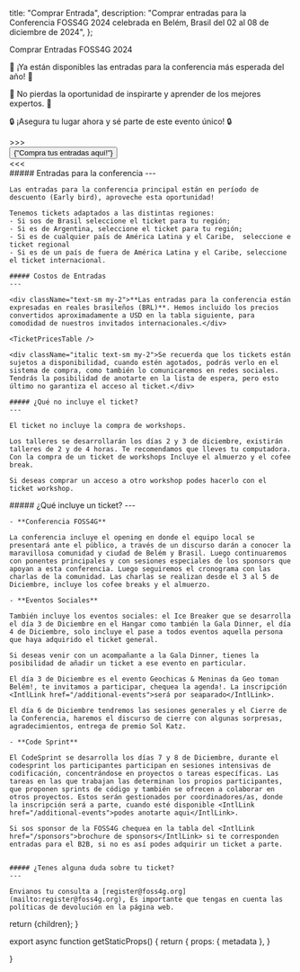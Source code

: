 
  title: "Comprar Entrada",
  description:
    "Comprar entradas para la Conferencia FOSS4G 2024 celebrada en Belém, Brasil del 02 al 08 de diciembre de 2024",
};

<Heading color="orange" bubble>
  Comprar Entradas FOSS4G 2024
</Heading>

<div className="md:text-2xl text-center">
  <p>
    🎉 ¡Ya están disponibles las entradas para la conferencia más esperada del año! 🎉
  </p>
  <p>
    🚀 No pierdas la oportunidad de inspirarte y aprender de los mejores expertos. 🚀
  </p>
  <p>🔒 ¡Asegura tu lugar ahora y sé parte de este evento único! 🔒</p>
</div>

<div className="text-center">
  <div className="inline-block text-f4g_orange font-bold tracking-[0.4rem] md:text-4xl">
    &gt;&gt;&gt;
  </div>
  <a
    href="https://payment.2024.foss4g.org/locale/set?locale=es&next=/OSGeo-Brasil/foss4g.2024/"
    target="_blank"
    className="non-standard"
  >
    <button className=" border-f4g_red text-white bg-f4g_orange border rounded-lg py-2 px-3 text-lg md:text-4xl font-ubuntu mx-1 md:mx-3 my-3">
      {"Compra tus entradas aquí!"}
    </button>
  </a>
  <div className="inline-block text-f4g_orange font-bold tracking-[0.4rem] md:text-4xl">
    &lt;&lt;&lt;
  </div>
</div>

<div className="grid grid-cols-1 sm:grid-cols-2 sm:space-x-4 mt-4 space-y-4 sm:space-y-0">
  <div className="">
    ##### Entradas para la conferencia
    ---

    Las entradas para la conferencia principal están en período de descuento (Early bird), aproveche esta oportunidad!

    Tenemos tickets adaptados a las distintas regiones:
    - Si sos de Brasil seleccione el ticket para tu región;
    - Si es de Argentina, seleccione el ticket para tu región;
    - Si es de cualquier país de América Latina y el Caribe,  seleccione e ticket regional 
    - Si es de un país de fuera de América Latina y el Caribe, seleccione el ticket internacional.

    ##### Costos de Entradas
    ---

    <div className="text-sm my-2">**Las entradas para la conferencia están expresadas en reales brasileños (BRL)**. Hemos incluido los precios convertidos aproximadamente a USD en la tabla siguiente, para comodidad de nuestros invitados internacionales.</div>

    <TicketPricesTable />

    <div className="italic text-sm my-2">Se recuerda que los tickets están sujetos a disponibilidad, cuando estén agotados, podrás verlo en el sistema de compra, como también lo comunicaremos en redes sociales. Tendrás la posibilidad de anotarte en la lista de espera, pero esto último no garantiza el acceso al ticket.</div>

    ##### ¿Qué no incluye el ticket?
    ---

    El ticket no incluye la compra de workshops. 

    Los talleres se desarrollarán los días 2 y 3 de diciembre, existirán talleres de 2 y de 4 horas. Te recomendamos que lleves tu computadora. Con la compra de un ticket de workshops Incluye el almuerzo y el cofee break.

    Si deseas comprar un acceso a otro workshop podes hacerlo con el ticket workshop. 
 
  </div>
  <div>
    ##### ¿Qué incluye un ticket?
    ---

    - **Conferencia FOSS4G**

    La conferencia incluye el opening en donde el equipo local se presentará ante el público, a través de un discurso darán a conocer la maravillosa comunidad y ciudad de Belém y Brasil. Luego continuaremos con ponentes principales y con sesiones especiales de los sponsors que apoyan a esta conferencia. Luego seguiremos el cronograma con las charlas de la comunidad. Las charlas se realizan desde el 3 al 5 de Diciembre, incluye los cofee breaks y el almuerzo. 

    - **Eventos Sociales**

    También incluye los eventos sociales: el Ice Breaker que se desarrolla el día 3 de Diciembre en el Hangar como también la Gala Dinner, el día 4 de Diciembre, solo incluye el pase a todos eventos aquella persona que haya adquirido el ticket general.

    Si deseas venir con un acompañante a la Gala Dinner, tienes la posibilidad de añadir un ticket a ese evento en particular.

    El día 3 de Diciembre es el evento Geochicas & Meninas da Geo toman Belém!, te invitamos a participar, chequea la agenda!. La inscripción <IntlLink href="/additional-events">será por seaparado</IntlLink>.

    El día 6 de Diciembre tendremos las sesiones generales y el Cierre de la Conferencia, haremos el discurso de cierre con algunas sorpresas, agradecimientos, entrega de premio Sol Katz.

    - **Code Sprint**

    El CodeSprint se desarrolla los días 7 y 8 de Diciembre, durante el codesprint los participantes participan en sesiones intensivas de codificación, concentrándose en proyectos o tareas específicas. Las tareas en las que trabajan las determinan los propios participantes, que proponen sprints de código y también se ofrecen a colaborar en otros proyectos. Estos serán gestionados por coordinadores/as, donde la inscripción será a parte, cuando esté disponible <IntlLink href="/additional-events">podes anotarte aqui</IntlLink>. 

    Si sos sponsor de la FOSS4G chequea en la tabla del <IntlLink href="/sponsors">brochure de sponsors</IntlLink> si te corresponden entradas para el B2B, si no es así podes adquirir un ticket a parte.


    ##### ¿Tenes alguna duda sobre tu ticket?
    ---

    Envianos tu consulta a [register@foss4g.org](mailto:register@foss4g.org), Es importante que tengas en cuenta las políticas de devolución en la página web.
  </div>
</div>

  return <MdxLayout metadata={metadata}>{children}</MdxLayout>;
}

export async function getStaticProps() {
  return {
    props: {
      metadata
    },
  }


}
